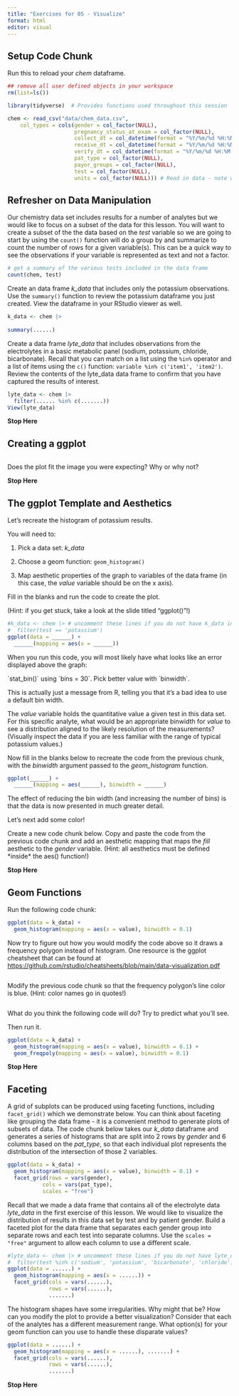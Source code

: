 ```yaml
---
title: "Exercises for 05 - Visualize"
format: html
editor: visual
---
```


## Setup Code Chunk

Run this to reload your *chem* dataframe.

```r
## remove all user defined objects in your workspace
rm(list=ls())

library(tidyverse)  # Provides functions used throughout this session

chem <- read_csv("data/chem_data.csv", 
    col_types = cols(gender = col_factor(NULL),
                     pregnancy_status_at_exam = col_factor(NULL),
                     collect_dt = col_datetime(format = "%Y/%m/%d %H:%M:%S"), 
                     receive_dt = col_datetime(format = "%Y/%m/%d %H:%M:%S"), 
                     verify_dt = col_datetime(format = "%Y/%m/%d %H:%M:%S"), 
                     pat_type = col_factor(NULL),
                     payor_groups = col_factor(NULL),
                     test = col_factor(NULL),
                     units = col_factor(NULL))) # Read in data - note we determined data types up front
```

## Refresher on Data Manipulation

Our chemistry data set includes results for a number of analytes but we would like to focus on a subset of the data for this lesson. You will want to create a subset of the the data based on the *test* variable so we are going to start by using the `count()` function will do a group by and summarize to count the number of rows for a given variable(s). This can be a quick way to see the observations if your variable is represented as text and not a factor.

```r
# get a summary of the various tests included in the data frame
count(chem, test)
```

Create an data frame *k_data* that includes only the potassium observations. Use the `summary()` function to review the potassium dataframe you just created. View the dataframe in your RStudio viewer as well.

```r
k_data <- chem |> 
  
summary(......)
```

Create a data frame *lyte_data* that includes observations from the electrolytes in a basic metabolic panel (sodium, potassium, chloride, bicarbonate). Recall that you can match on a list using the `%in%` operator and a list of items using the `c()` function: `variable %in% c('item1', 'item2')`. Review the contents of the lyte_data data frame to confirm that you have captured the results of interest.

```r
lyte_data <- chem |> 
  filter(...... %in% c(.......))
View(lyte_data)
```

**Stop Here**

## Creating a ggplot

```r

```

Does the plot fit the image you were expecting? Why or why not?

**Stop Here**

## The ggplot Template and Aesthetics

Let's recreate the histogram of potassium results.

You will need to:

1.  Pick a data set: *k_data*

2.  Choose a geom function: `geom_histogram()`

3.  Map aesthetic properties of the graph to variables of the data frame (in this case, the *value* variable should be on the x axis).

Fill in the blanks and run the code to create the plot.

(Hint: if you get stuck, take a look at the slide titled "ggplot()"!)

```r
#k_data <- chem |> # uncomment these lines if you do not have k_data in your environment
#  filter(test == 'potassium')
ggplot(data = ______) +
  ______(mapping = aes(x = ______))
```

When you run this code, you will most likely have what looks like an error displayed above the graph:

\`stat_bin()\` using \`bins = 30\`. Pick better value with \`binwidth\`.

This is actually just a message from R, telling you that it's a bad idea to use a default bin width.

The *value* variable holds the quantitative value a given test in this data set. For this specific analyte, what would be an appropriate binwidth for *value* to see a distribution aligned to the likely resolution of the measurements? (Visually inspect the data if you are less familiar with the range of typical potassium values.)

Now fill in the blanks below to recreate the code from the previous chunk, with the *binwidth* argument passed to the *geom_histogram* function.

```r
ggplot(______) +
  ______(mapping = aes(______), binwidth = ______)
```

The effect of reducing the bin width (and increasing the number of bins) is that the data is now presented in much greater detail.

Let's next add some color!

Create a new code chunk below. Copy and paste the code from the previous code chunk and add an aesthetic mapping that maps the *fill* aesthetic to the *gender* variable. (Hint: all aesthetics must be defined \*inside\* the aes() function!)

**Stop Here**

## Geom Functions

Run the following code chunk:

```r
ggplot(data = k_data) +
  geom_histogram(mapping = aes(x = value), binwidth = 0.1)
```

Now try to figure out how you would modify the code above so it draws a frequency polygon instead of histogram. One resource is the ggplot cheatsheet that can be found at <https://github.com/rstudio/cheatsheets/blob/main/data-visualization.pdf>

```r

```

Modify the previous code chunk so that the frequency polygon's line color is blue. (Hint: color names go in quotes!)

```r

```

What do you think the following code will do? Try to predict what you'll see.

Then run it.

```r
ggplot(data = k_data) +
  geom_histogram(mapping = aes(x = value), binwidth = 0.1) +
  geom_freqpoly(mapping = aes(x = value), binwidth = 0.1)
```

**Stop Here**

## Faceting

A grid of subplots can be produced using faceting functions, including `facet_grid()` which we demonstrate below. You can think about faceting like grouping the data frame - it is a convenient method to generate plots of subsets of data. The code chunk below takes our *k_data* dataframe and generates a series of histograms that are split into 2 rows by *gender* and 6 columns based on the *pat_type*, so that each individual plot represents the distribution of the intersection of those 2 variables.

```r
ggplot(data = k_data) +
  geom_histogram(mapping = aes(x = value), binwidth = 0.1) +
  facet_grid(rows = vars(gender), 
		   cols = vars(pat_type),
		   scales = "free")
```

Recall that we made a data frame that contains all of the electrolyte data *lyte_data* in the first exercise of this lesson. We would like to visualize the distribution of results in this data set by test and by patient gender. Build a faceted plot for the data frame that separates each gender group into separate rows and each test into separate columns. Use the `scales = "free"` argument to allow each column to use a different scale.

```r
#lyte_data <- chem |> # uncomment these lines if you do not have lyte_data in your environment
#  filter(test %in% c('sodium', 'potassium', 'bicarbonate', 'chloride'))
ggplot(data = ......) +
  geom_histogram(mapping = aes(x = ......)) +
  facet_grid(cols = vars(......), 
             rows = vars(......), 
             .......)
```

The histogram shapes have some irregularities. Why might that be? How can you modify the plot to provide a better visualization? Consider that each of the analytes has a different measurement range. What option(s) for your geom function can you use to handle these disparate values?

```r
ggplot(data = ......) +
  geom_histogram(mapping = aes(x = ......), .......) +
  facet_grid(cols = vars(......), 
             rows = vars(......), 
             .......)
```

**Stop Here**
